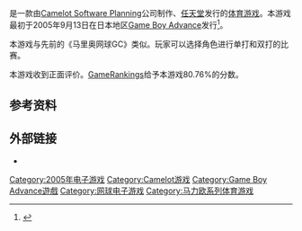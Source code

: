{{NoteTA
| G1 = Games
| G2 = Mario
}}
{{Expand|time=2017-01-23}}
{{vgname|马里奥网球Advance|ja=マリオテニスアドバンス|en=Mario Tennis: Power Tour|diff=yes}}是一款由[[Camelot_Software_Planning|Camelot Software Planning]]公司制作、[[任天堂|任天堂]]发行的[[体育游戏|体育游戏]]。本游戏最初于2005年9月13日在日本地区[[Game_Boy_Advance|Game Boy Advance]]发行<ref name="gamefaqs">{{cite web| url = http://www.gamefaqs.com/n64/258820-mario-tennis/data| title = Release information| publisher = [[GameFAQs|GameFAQs]]| date = | accessdate = 2016-07-19| language = en| archive-date = 2017-12-15| archive-url = https://web.archive.org/web/20171215221300/https://www.gamefaqs.com/n64/258820-mario-tennis/data| dead-url = no}}</ref>。

本游戏与先前的《马里奥网球GC》类似。玩家可以选择角色进行单打和双打的比赛。

本游戏收到正面评价。[[GameRankings|GameRankings]]给予本游戏80.76%的分数。

== 参考资料 ==
{{Reflist}}

== 外部链接 ==
* {{Official|https://www.nintendo.co.jp/n08/btmj/}}{{ja}}
{{马里奥体育类游戏}}

{{DEFAULTSORT:Mario Tennis Advance}}
[[Category:2005年电子游戏|Category:2005年电子游戏]]
[[Category:Camelot游戏|Category:Camelot游戏]]
[[Category:Game_Boy_Advance遊戲|Category:Game Boy Advance遊戲]]
[[Category:网球电子游戏|Category:网球电子游戏]]
[[Category:马力欧系列体育游戏|Category:马力欧系列体育游戏]]

{{nintendo-stub}}
{{sports-videogame-stub}}